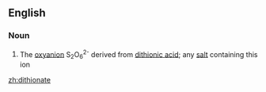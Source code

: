 ==English==

===Noun===
{{wikipedia}}
{{en-noun}}

# {{context|inorganic chemistry|lang=en}} The [[oxyanion]] S<sub>2</sub>O<sub>6</sub><sup>2-</sup> derived from [[dithionic acid]]; any [[salt]] containing this ion

[[zh:dithionate]]